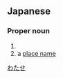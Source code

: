 ==Japanese==
{{ja-kanjitab|yomi=k|わた|k2=ぜ|r=y|せ}}
{{ja-kanjitab|yomi=k|わた|せ}}
{{ja-kanjitab|yomi=irr|わたる|k1=わたら|せ}}
{{wikipedia|lang=ja}}

===Proper noun===
{{ja-pos|proper|わたらせ|わたせ|わたぜ}}

# {{surname|lang=ja|sort=わたせ}}
# a [[place name]]

[[Category:ja:Japan|わたせ]]